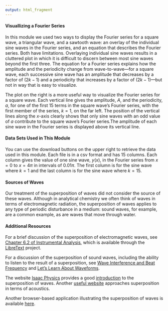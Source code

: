 ```yaml
---
output: html_fragment
---
```


#### Visuallizing a Fourier Series

In this module we used two ways to display the Fourier series for a square wave, a triangular wave, and a sawtooth wave: an overlay of the individual sine waves in the Fourier series, and an equation that describes the Fourier series. Both have limitations. Overlaying individual sine waves results in a cluttered plot in which it is difficult to discern between most sine waves beyond the first three. The equation for a Fourier series explains how the amplitude and the periodicity change from wave-to-wave---for a square wave, each successive sine wave has an amplitude that decreases by a factor of $(2k - 1)$ and a periodicity that increases by a factor of $(2k - 1)$---but not in way that is easy to visualize.

The plot on the right is a more useful way to visualize the Fourier series for a square wave. Each vertical line gives the amplitude, $A$, and the periodicity, $a$, for one of the first 15 terms in the square wave's Fourier series, with the first member of the series, $k = 1$, on the far left. The position of the vertical lines along the *x*-axis clearly shows that only sine waves with an odd value of $a$ contribute to the square wave's Fourier series.The amplitude of each sine wave in the Fourier series is displayed above its vertical line.

#### Data Sets Used in This Module

You can use the download buttons on the upper right to retrieve the data used in this module. Each file is in a csv format and has 15 columns. Each column gives the value of one sine wave, $y(x)$, in the Fourier series from $x = 0$ to $x = 4\pi$ in intervals of $0.01\pi$. The first column is for the sine wave where $k = 1$ and the last column is for the sine wave where $k = 15$.

#### Sources of Waves

Our treatment of the superposition of waves did not consider the source of these waves. Although in analytical chemistry we often think of waves in terms of electromagnetic radiation, the superposition of waves applies to any type of periodic disturbance in a medium: sound waves, for example, are a common example, as are waves that move through water.

#### Additional Resources

For a brief discussion of the superposition of electromagnetic waves, see [Chapter 6.2 of Instrumental Analysis](https://chem.libretexts.org/Bookshelves/Analytical_Chemistry/Instrumental_Analysis_(LibreTexts)/06%3A_An_Introduction_to_Spectrophotometric_Methods/6.02%3A_Wave_Properties_of_Electromagnetic_Radiation), which is available through the [LibreText](https://libretexts.org/) project.

For a discussion of the superposition of sound waves, including the ability to listen to the result of a superposition, see [Wave Interference and Beat Frequency](https://academo.org/demos/wave-interference-beat-frequency/) and [Let's Learn About Waveforms](https://pudding.cool/2018/02/waveforms/).

The website [Isaac Physics](https://isaacphysics.org/) provides a good [introduction](https://isaacphysics.org/concepts/cp_superposition?stage=all) to the superposition of waves. Another [useful website](https://www.acs.psu.edu/drussell/demos/superposition/superposition.html) approaches superposition in terms of acoustics.

Another browser-based application illustrating the superposition of waves is available [here](http://195.134.76.37/applets/AppletFourier/Appl_Fourier2.html).
